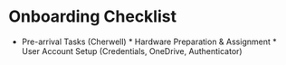 # Onboarding Checklist
   * Pre-arrival Tasks (Cherwell)
    * Hardware Preparation & Assignment
    * User Account Setup (Credentials, OneDrive, Authenticator)